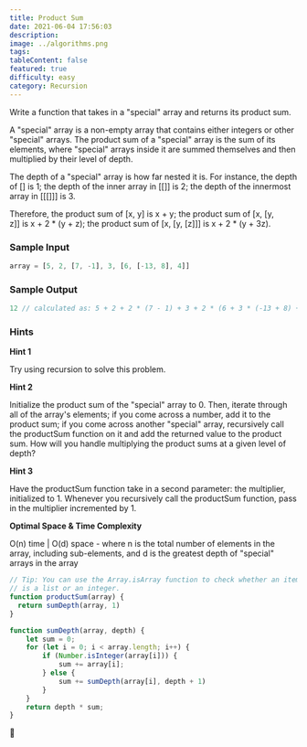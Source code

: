 ```yaml
---
title: Product Sum
date: 2021-06-04 17:56:03
description:
image: ../algorithms.png
tags:
tableContent: false
featured: true
difficulty: easy
category: Recursion
---
```


Write a function that takes in a "special" array and returns its product sum.

A "special" array is a non-empty array that contains either integers or other "special" arrays. The product sum of a "special" array is the sum of its elements, where "special" arrays inside it are summed themselves and then multiplied by their level of depth.

The depth of a "special" array is how far nested it is. For instance, the depth of [] is 1; the depth of the inner array in [[]] is 2; the depth of the innermost array in [[[]]] is 3.

Therefore, the product sum of [x, y] is x + y; the product sum of [x, [y, z]] is x + 2 * (y + z); the product sum of [x, [y, [z]]] is x + 2 * (y + 3z).

### Sample Input

```js
array = [5, 2, [7, -1], 3, [6, [-13, 8], 4]]
```

### Sample Output

```js
12 // calculated as: 5 + 2 + 2 * (7 - 1) + 3 + 2 * (6 + 3 * (-13 + 8) + 4)
```

### Hints

**Hint 1**

Try using recursion to solve this problem.

**Hint 2**

Initialize the product sum of the "special" array to 0. Then, iterate through all of the array's elements; if you come across a number, add it to the product sum; if you come across another "special" array, recursively call the productSum function on it and add the returned value to the product sum. How will you handle multiplying the product sums at a given level of depth?

**Hint 3**

Have the productSum function take in a second parameter: the multiplier, initialized to 1. Whenever you recursively call the productSum function, pass in the multiplier incremented by 1.

**Optimal Space & Time Complexity**

O(n) time | O(d) space - where n is the total number of elements in the array, including sub-elements, and d is the greatest depth of "special" arrays in the array

```js
// Tip: You can use the Array.isArray function to check whether an item
// is a list or an integer.
function productSum(array) {
  return sumDepth(array, 1)
}

function sumDepth(array, depth) {
	let sum = 0;
	for (let i = 0; i < array.length; i++) {
		if (Number.isInteger(array[i])) {
			sum += array[i];
		} else {
			sum += sumDepth(array[i], depth + 1)
		}
	}
	return depth * sum;
}
```

🦫
